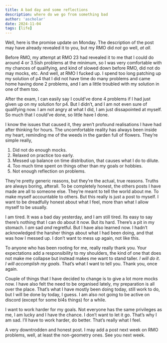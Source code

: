 ```yaml
---
title: A bad day and some reflections
description: where do we go from something bad
author: 'ascholar'
date: 2024-11-04
tags: [life]    
---
```

Well, here is the promise update on Monday. The description of the post may have already revealed it to you, but my RMO did _not_ go well, *at all*. 

Before RMO, my attempt at RMO 23 had revealed it to me that I could do around 4 or 3.5ish problems at the minimum, so I was 
very comfortable with my chances of qualifying, and kind of slowed down before RMO, did not do may mocks, etc. And well, at RMO
I fucked up. I spend too long patching up my solution of p4 that I did not have time do many problems and came home having done 2 problems, and I am a little troubled with my solution in one of them too. 

After the exam, I can easily say I could’ve done 4 problems if I had just given up on my solution for p4. But I didn’t, and I am not even sure of qualifying now. I am not angry at what I did, I am just dissapointed at myself. So much that I could’ve done, so little have I done.

I know the issues that caused it, they aren’t profound realisations I have had after thinking for hours. The uncomfortable reality has always been inside my heart, reminding me of the weeds in the garden full of flowers. They’re simple really,

1. Did not do enough mocks.
2. Relaxed on practice too early.
3. Messed up balance on time distribution, that causes what I do to dilute.
4. Too much time spent on things other than my goals or hobbies.
5. Not enough reflection on problems.

They’re pretty generic reasons, but they’re the actual, true reasons. Truths are always boring, afterall. To be completely honest, the others posts I have made are all to someone else. They’re meant to tell the world about me. To make myself accountable to others. But this really is just a post to myself. I want to be dreadfully honest about what I feel, more than what I allow myself to be usually. 

I am tired. It was a bad day yesterday, and I am still tired. Its easy to say there’s nothing that I can do about it now. But its hard. There’s a pit in my stomach. I *am* sad *and* regretful. But I have also learned now. I hadn’t acknowledged the harsher things about what I had been doing, and that was how I messed up. I don’t want to mess up again, not like this. 

To anyone who has been rooting for me, really really thank you. Your expectations add a responsibility to my shoulders, the kind of one that does not make me collapse but instead makes me want to stand taller. *I will do it*. *I will accomplish my goals*. That’s what I want to tell you. Thank you, once again.

Couple of things that I have decided to change is to give a lot more mocks now. I have also felt the need to be organised lately, my preparation is all over the place. That’s what I have mostly been doing today, still work to do, but I will be done by today, I guess. I am also not going to be active on discord (except for some bl4s things) for a while. 

I want to work harder for my goals. Not everyone has the same privileges as me, I am lucky and I have the chance. I don’t want to let it go. That’s why I am sad. I’ll have to work harder, do better. That’s really what I feel.

A very downtrodden and honest post. I may add a post next week on RMO problems, well, at least the non-geometry ones. See you next week. 